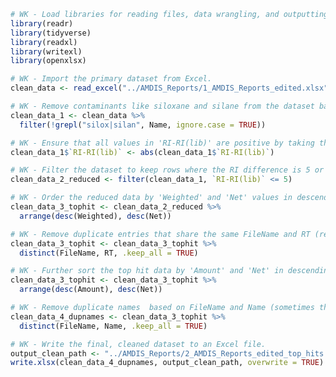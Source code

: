 ```{r setup, include=FALSE}
# WK - Load libraries for reading files, data wrangling, and outputting Excel/CSV results.
library(readr)
library(tidyverse)
library(readxl)
library(writexl)
library(openxlsx)

# WK - Import the primary dataset from Excel.
clean_data <- read_excel("../AMDIS_Reports/1_AMDIS_Reports_edited.xlsx")

# WK - Remove contaminants like siloxane and silane from the dataset based on the Name field.
clean_data_1 <- clean_data %>%
  filter(!grepl("silox|silan", Name, ignore.case = TRUE))

# WK - Ensure that all values in 'RI-RI(lib)' are positive by taking their absolute value.
clean_data_1$`RI-RI(lib)` <- abs(clean_data_1$`RI-RI(lib)`)

# WK - Filter the dataset to keep rows where the RI difference is 5 or less.
clean_data_2_reduced <- filter(clean_data_1, `RI-RI(lib)` <= 5)

# WK - Order the reduced data by 'Weighted' and 'Net' values in descending order to identify top hits.
clean_data_3_tophit <- clean_data_2_reduced %>%
  arrange(desc(Weighted), desc(Net))

# WK - Remove duplicate entries that share the same FileName and RT (retention time).
clean_data_3_tophit <- clean_data_3_tophit %>%
  distinct(FileName, RT, .keep_all = TRUE)

# WK - Further sort the top hit data by 'Amount' and 'Net' in descending order.
clean_data_3_tophit <- clean_data_3_tophit %>%
  arrange(desc(Amount), desc(Net))

# WK - Remove duplicate names  based on FileName and Name (sometimes there may be two repeated due to isomers) 
clean_data_4_dupnames <- clean_data_3_tophit %>%
  distinct(FileName, Name, .keep_all = TRUE)

# WK - Write the final, cleaned dataset to an Excel file.
output_clean_path <- "../AMDIS_Reports/2_AMDIS_Reports_edited_top_hits.xlsx"
write.xlsx(clean_data_4_dupnames, output_clean_path, overwrite = TRUE)


```

